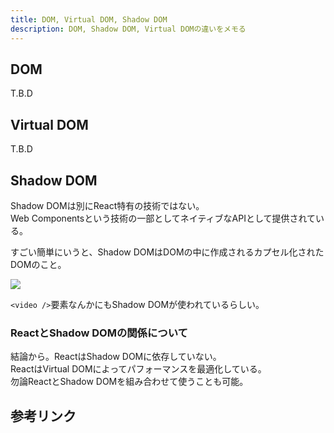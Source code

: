 ```yaml
---
title: DOM, Virtual DOM, Shadow DOM
description: DOM, Shadow DOM, Virtual DOMの違いをメモる
---
```



## DOM

T.B.D

## Virtual DOM

T.B.D

## Shadow DOM

Shadow DOMは別にReact特有の技術ではない。  
Web Componentsという技術の一部としてネイティブなAPIとして提供されている。

<LinkPreview id="https://developer.mozilla.org/ja/docs/Web/API/Web_components/Using_shadow_DOM" />

すごい簡単にいうと、Shadow DOMはDOMの中に作成されるカプセル化されたDOMのこと。

<img
  src="https://developer.mozilla.org/ja/docs/Web/API/Web_components/Using_shadow_DOM/shadowdom.svg"
  loading="lazy"
/>

`<video />`要素なんかにもShadow DOMが使われているらしい。

### ReactとShadow DOMの関係について

結論から。ReactはShadow DOMに依存していない。  
ReactはVirtual DOMによってパフォーマンスを最適化している。  
勿論ReactとShadow DOMを組み合わせて使うことも可能。

## 参考リンク

<LinkPreview id="https://refine.dev/blog/react-virtual-dom/#react-virtual-dom-vs-real-dom" />

<LinkPreview id="https://www.freecodecamp.org/news/virtual-dom-vs-shadow-dom/" />

<LinkPreview id="https://engineering.monstar-lab.com/jp/post/2022/05/27/Is-Virtual-DOM-Outdated/" />
